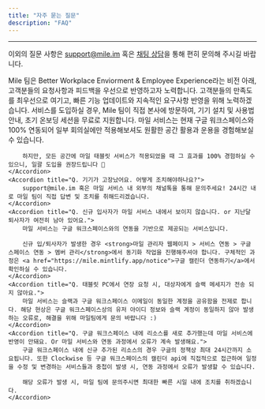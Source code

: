```yaml
---
title: "자주 묻는 질문"
description: "FAQ"
---
```


---

<Note>이외의 질문 사항은 support@mile.im 혹은 [채팅 상담](https://mile.channel.io/home)을 통해 편히 문의해 주시길 바랍니다.</Note>

<AccordionGroup>
    <Accordion title="Q. 추가 기능 요청, 커스터마이징 등의 요구사항도 반영해주실 수 있나요?">
        Mile 팀은 Better Workplace Enviorment & Employee Experience라는 비전 아래, 고객분들의 요청사항과 피드백을 우선으로 반영하고자 노력합니다. 고객분들의 만족도를 최우선으로 여기고, 빠른 기능 업데이트와 지속적인 요구사항 반영을 위해 노력하겠습니다.
    </Accordion>
    <Accordion title="Q. 도입 이후의 온보딩은 어떻게 진행되나요?">
        서비스를 도입하실 경우, Mile 팀이 직접 본사에 방문하여, 기기 설치 및 사용법 안내, 초기 온보딩 세션을 무료로 지원합니다.
    </Accordion>
    <Accordion title="Q. 일부 회의실에만 테스트 도입이 가능할까요?">
        마일 서비스는 현재 구글 워크스페이스와 100% 연동되어 일부 회의실에만 적용해보셔도 원활한 공간 활용과 운용을 경험해보실 수 있습니다. 

        하지만, 모든 공간에 마일 태블릿 서비스가 적용되었을 때 그 효과를 100% 경험하실 수 있으니, 일괄 도입을 권장드립니다 🙂
    </Accordion>
    <Accordion title="Q. 기기가 고장났어요. 어떻게 조치해야하나요?">
        support@mile.im 혹은 마일 서비스 내 외부의 채널톡을 통해 문의주세요! 24시간 내로 마일 팀이 직접 답변 및 조치를 취해드리겠습니다.
    </Accordion>
    <Accordion title="Q. 신규 입사자가 마일 서비스 내에서 보이지 않습니다. or 지난달 퇴사자가 여전히 남아 있어요.">
        마일 서비스는 구글 워크스페이스와의 연동을 기반으로 제공되는 서비스입니다.
        
        신규 입/퇴사자가 발생한 경우 <strong>마일 관리자 웹페이지 > 서비스 연동 > 구글 스페이스 연동 > 멤버 관리</strong>에서 동기화 작업을 진행해주셔야 합니다. 구체적인 과정은 <a href="https://mile.mintlify.app/notice">구글 캘린더 연동하기</a>에서 확인하실 수 있습니다.
    </Accordion>
    <Accordion title="Q. 태블릿 PC에서 연장 요청 시, 대상자에게 슬랙 메세지가 전송 되지 않아요.">
        마일 서비스는 슬랙과 구글 워크스페이스 이메일이 동일한 계정을 공유함을 전제로 합니다. 해당 현상은 구글 워크스페이스상의 유저 아이디 정보와 슬랙 계정이 동일하지 않아 발생하는 오류로, 해결을 위해 마일팀에게 문의 바랍니다 :)
    </Accordion>
    <Accordion title="Q. 구글 워크스페이스 내에 리소스를 새로 추가했는데 마일 서비스에 반영이 안돼요. Or 마일 서비스와 연동 과정에서 오류가 계속 발생해요.">
        구글 워크스페이스 내에 신규 추가된 리소스의 경우 구글의 정책상 최대 24시간까지 소요됩니다. 또한 Clockwise 등 구글 워크스페이스의 캘린더 api에 직접적으로 접근하여 일정을 수정 및 변경하는 서비스들과 중첩이 발생 시, 연동 과정에서 오류가 발생할 수 있습니다. 
        
        해당 오류가 발생 시, 마일 팀에 문의주시면 최대한 빠른 시일 내에 조치를 취하겠습니다.
    </Accordion>

</AccordionGroup>
